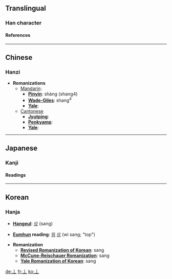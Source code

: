 {{see|上}}<!-- may be replaced by zh-forms -->

==Translingual==
===Han character===
{{Han char|rad=一|as=01|sn=2|so=|four=|canj=中一 (LM)|cmean=[[above]]}}
====References====
{{Han ref|kx=0076.010|dkj=00007|dj=0137.020|hdz=10003.010|uh=4E04|ud=19972}}

----
==Chinese==
===Hanzi===


* '''Romanizations'''
** [[Mandarin]]:
*** '''[[Pinyin]]''': shàng (shang4)
*** '''[[Wade-Giles]]''': shang<sup>4</sup>
*** '''[[Yale]]''': 
**[[Cantonese]]
***'''[[Jyutping]]''':
***'''[[Penkyamp]]''': 
***'''[[Yale]]''': 



----
==Japanese==
===Kanji===


{{ja-kanji|grade=|rs=一01|simple=}}
====Readings====
{{ja-readings|on=[[しょう]] (shō)|kun=[[うえ]] (ue), [[かみ]] (kami)}}



----
==Korean==
===Hanja===

* '''[[Hangeul]]''': [[상]] (sang)

* '''[[Eumhun]] reading''': [[위]] [[상]] (wi sang; "top")

* '''Romanization'''
** '''[[Revised Romanization of Korean]]''': sang
** '''[[McCune-Reischauer Romanization]]''': sang
** '''[[Yale Romanization of Korean]]''': sang


[[de:丄]]
[[fr:丄]]
[[ko:丄]]